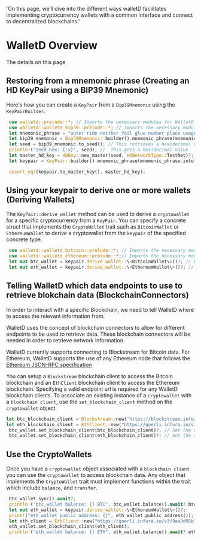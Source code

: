   'On this page, we’ll dive into the different ways walletD facilitates implementing cryptocurrency wallets with a common interface and connect to decentralized blockchains.'

# WalletD Overview

The details on this page 

 ## Restoring from a mnemonic phrase (Creating an HD KeyPair using a BIP39 Mnemonic)

 Here's how you can create a `KeyPair` from a `Bip39Mnemonic` using the `KeyPairBuilder`.

```rust {{ title: 'Example' }}
 use walletd::prelude::*; // Imports the necessary modules for WalletD's core functionality
 use walletd::walletd_bip39::prelude::*; // Imports the necessary modules to work with BIP39
 let mnemonic_phrase = "outer ride neither foil glue number place usage ball shed dry point"; // Store our mnemonic phrase in a string
 let bip39_mnemonic = Bip39Mnemonic::builder().mnemonic_phrase(mnemonic_phrase).build()?; // Attempt to use the BIP39 Mnemonic Builder to restore from your phrase
 let seed = bip39_mnemonic.to_seed(); // This retrieves a hexidecimal representation of your mnemonic phrase
 println!("seed_hex: {:x}", seed); //  This gets a hexidecimal value 
 let master_hd_key = HDKey::new_master(seed, HDNetworkType::TestNet)?; // Creates an instance of an HDKey
 let keypair = KeyPair::builder().mnemonic_phrase(mnemonic_phrase.into()).network_type(HDNetworkType::TestNet).build()?; // Derives a keypair from your master key

 assert_eq!(keypair.to_master_key(), master_hd_key);
 ```

 ## Using your keypair to derive one or more wallets (Deriving Wallets)

 The ``KeyPair::derive_wallet`` method can be used to derive a `cryptowallet` for a specific cryptocurrency from a `KeyPair`.
 You can specify a concrete struct that implements the `CryptoWallet` trait such as `BitcoinWallet`  or `EthereumWallet` to derive a cryptowallet from the `keypair` of the specified concrete type.

```rust {{ title: 'Example' }}
 use walletd::walletd_bitcoin::prelude::*; // Imports the necessary modules for Bitcoin
 use walletd::walletd_ethereum::prelude::*;// Imports the necessary modules for Ethereum
 let mut btc_wallet = keypair.derive_wallet::\<BitcoinWallet\>()?; // Retrieve an instance of a Bitcoin wallet
 let mut eth_wallet = keypair.derive_wallet::\<EthereumWallet\>()?; // Retrieve an instance of an Ethereum wallet
 ```

 ## Telling WalletD which data endpoints to use to retrieve blokchain data (BlockchainConnectors)

 In order to interact with a specific Blockchain, we need to tell WalletD where to access the relevant information from. 

 WalletD uses the concept of blockchain connectors to allow for different endpoints to be used to retrieve data. These blockchain connectors will be needed in order to retrieve network information.
 
 WalletD currently supports connecting to Blockstream for Bitcoin data. For Ethereum, WalletD supports the use of any Ethereum node that follows the [Ethereum JSON-RPC specification](https://ethereum.org/en/developers/docs/apis/json-rpc/)

 You can setup a `Blockstream` blockchain client to access the Bitcoin blockchain and an `EthClient` blockchain client to access the Ethereum blockchain.
 Specifying a valid endpoint url is required for any WalletD blockchain clients.
 To associate an existing instance of a `cryptowallet` with a `blockchain client`, use the ``set_blockchain_client`` method on the `cryptowallet` object.

```rust {{ title: 'Associating a wallet with a specific blockchain data source' }}
let btc_blockchain_client = Blockstream::new("https://blockstream.info/testnet/api")?; // Create a BTC blockchain connector
let eth_blockchain_client = EthClient::new("https://goerli.infura.io/v3/9aa3d95b3bc440fa88ea12eaa4456161")?; // Create an ETH blockchain connector
 btc_wallet.set_blockchain_client(btc_blockchain_client)?; // Set the data source for this wallet by telling it which connector to use
 btc_wallet.set_blockchain_client(eth_blockchain_client)?; // Set the data source for this wallet by telling it which connector to use
```

 ## Use the CryptoWallets
 Once you have a `cryptowallet` object associated with a `blockchain client` you can use the `cryptowallet` to access blockchain data.
 Any object that implements the `CryptoWallet` trait must implement functions within the trait which include ``balance``, and ``transfer``.

```rust {{ title: 'Example' }}
 btc_wallet.sync().await?;
 println!("btc_wallet balance: {} BTC", btc_wallet.balance().await?.btc());
 let mut eth_wallet = keypair.derive_wallet::\<EthereumWallet\>()?;
 print!("eth_wallet public address: {}", eth_wallet.public_address());
 let eth_client = EthClient::new("https://goerli.infura.io/v3/9aa3d95b3bc440fa88ea12eaa4456161")?;
 eth_wallet.set_blockchain_client(eth_client);
 println!("eth_wallet balance: {} ETH", eth_wallet.balance().await?.eth());
 ```
